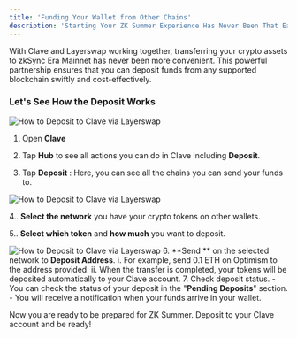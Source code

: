 ```yaml
---
title: 'Funding Your Wallet from Other Chains'
description: 'Starting Your ZK Summer Experience Has Never Been That Easy! Lets Learn How You Can Fund Your Clave Wallet on Zksync, Easily!'
---
```



With Clave and Layerswap working together, transferring your crypto assets to zkSync Era Mainnet has never been more convenient. This powerful partnership ensures that you can deposit funds from any supported blockchain swiftly and cost-effectively.

### Let's See How the Deposit Works

![How to Deposit to Clave via Layerswap](./images/layerswap1.png)

1. Open **Clave**

2. Tap **Hub** to see all actions you can do in Clave including **Deposit**.

3. Tap **Deposit** : Here, you can see all the chains you can send your funds to.

![How to Deposit to Clave via Layerswap](./images/layerswap2.png)

4.. **Select the network** you have your crypto tokens on other wallets.

5.. **Select which token** and **how much** you want to deposit.

![How to Deposit to Clave via Layerswap](./images/layerswap3.png)
6. **Send ** on the selected network to **Deposit Address**.
    i. For example, send 0.1 ETH on Optimism to the address provided.
    ii. When the transfer is completed, your tokens will be deposited automatically to your Clave account.
7. Check deposit status.
    - You can check the status of your deposit in the "**Pending Deposits**" section.
    - You will receive a notification when your funds arrive in your wallet.

Now you are ready to be prepared for ZK Summer. Deposit to your Clave account and be ready!